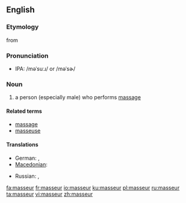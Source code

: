 {{also|Masseur}}
==English==

===Etymology===
from {{etyl|fr}} {{term|masseur|lang=fr||person who performs massage}}

===Pronunciation===
* {{a|US}} IPA: /məˈsuːɹ/ or /məˈsɚ/

===Noun===
{{en-noun}}

# {{context|massage}} a person (especially male) who performs [[massage]]

====Related terms====
* [[massage]]
* [[masseuse]]

====Translations====
{{trans-top|a person who performs massage}}
* German: {{t+|de|Masseur|m}}, {{t+|de|Masseurin|f}}
* [[Macedonian]]: {{t|mk|масер|m|tr=máser|sc=Cyrl|xs=Macedonian}}
{{trans-mid}}
* Russian: {{t|ru|массажист|m|tr=massažíst|sc=Cyrl}}, {{t|ru|массажистка|f|tr=massažístka|sc=Cyrl}}
{{trans-bottom}}

[[fa:masseur]]
[[fr:masseur]]
[[io:masseur]]
[[ku:masseur]]
[[pl:masseur]]
[[ru:masseur]]
[[ta:masseur]]
[[vi:masseur]]
[[zh:masseur]]